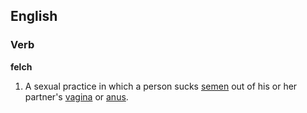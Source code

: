 ==English==
===Verb===
'''felch'''
{{wikipediapar|felching}}
#A sexual practice in which a person sucks [[semen]] out of his or her partner's [[vagina]] or [[anus]].
